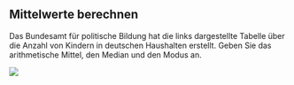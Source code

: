
## Mittelwerte berechnen

Das Bundesamt für politische Bildung hat die links dargestellte Tabelle über die Anzahl von Kindern in deutschen Haushalten erstellt. Geben Sie das arithmetische Mittel, den Median und den Modus an.

![](00-bilder/familien.png){}
